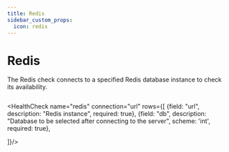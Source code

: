 ```yaml
---
title: Redis
sidebar_custom_props:
  icon: redis
---
```


# <Icon name="redis" /> Redis

The Redis check connects to a specified Redis database instance to check its availability.

```yaml title="redis.yaml"  file=<rootDir>/modules/canary-checker/fixtures/datasources/redis_pass.yaml
```
<HealthCheck name="redis" connection="url" rows={[
  {field: "url", description: "Redis instance", required: true},
  {field: "db", description: "Database to be selected after connecting to the server", scheme: 'int', required: true},

]}/>



